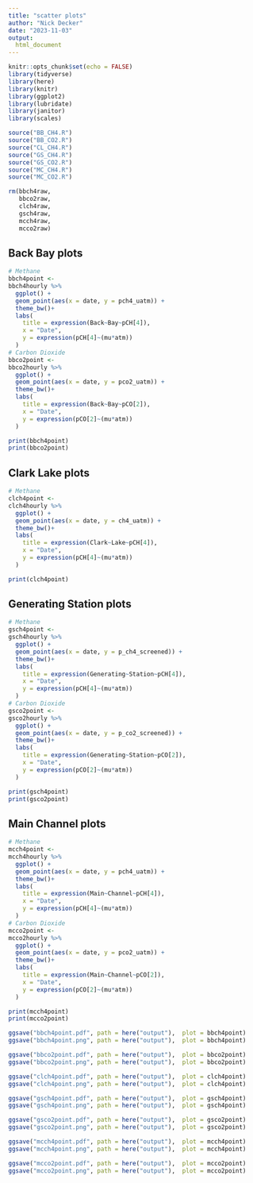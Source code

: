 ```yaml
---
title: "scatter plots"
author: "Nick Decker"
date: "2023-11-03"
output: 
  html_document
---
```


```r
knitr::opts_chunk$set(echo = FALSE)
library(tidyverse)
library(here)
library(knitr)
library(ggplot2)
library(lubridate)
library(janitor)
library(scales)
```


```r
source("BB_CH4.R")
source("BB_CO2.R")
source("CL_CH4.R")
source("GS_CH4.R")
source("GS_CO2.R")
source("MC_CH4.R")
source("MC_CO2.R")
```

```r
rm(bbch4raw,
   bbco2raw,
   clch4raw,
   gsch4raw,
   mcch4raw,
   mcco2raw)
```

## Back Bay plots
```r
# Methane
bbch4point <- 
bbch4hourly %>% 
  ggplot() +
  geom_point(aes(x = date, y = pch4_uatm)) +
  theme_bw()+
  labs(
    title = expression(Back~Bay~pCH[4]),
    x = "Date",
    y = expression(pCH[4]~(mu*atm))
  ) 
# Carbon Dioxide
bbco2point <- 
bbco2hourly %>% 
  ggplot() +
  geom_point(aes(x = date, y = pco2_uatm)) +
  theme_bw()+
  labs(
    title = expression(Back~Bay~pCO[2]),
    x = "Date",
    y = expression(pCO[2]~(mu*atm))
  ) 

print(bbch4point)
print(bbco2point)
```

## Clark Lake plots
```r
# Methane
clch4point <- 
clch4hourly %>% 
  ggplot() +
  geom_point(aes(x = date, y = ch4_uatm)) +
  theme_bw()+
  labs(
    title = expression(Clark~Lake~pCH[4]),
    x = "Date",
    y = expression(pCH[4]~(mu*atm))
  ) 

print(clch4point)
```

## Generating Station plots
```r
# Methane
gsch4point <- 
gsch4hourly %>% 
  ggplot() +
  geom_point(aes(x = date, y = p_ch4_screened)) +
  theme_bw()+
  labs(
    title = expression(Generating~Station~pCH[4]),
    x = "Date",
    y = expression(pCH[4]~(mu*atm))
  ) 
# Carbon Dioxide
gsco2point <- 
gsco2hourly %>% 
  ggplot() +
  geom_point(aes(x = date, y = p_co2_screened)) +
  theme_bw()+
  labs(
    title = expression(Generating~Station~pCO[2]),
    x = "Date",
    y = expression(pCO[2]~(mu*atm))
  )

print(gsch4point)
print(gsco2point)
```

## Main Channel plots
```r
# Methane
mcch4point <- 
mcch4hourly %>% 
  ggplot() +
  geom_point(aes(x = date, y = pch4_uatm)) +
  theme_bw()+
  labs(
    title = expression(Main~Channel~pCH[4]),
    x = "Date",
    y = expression(pCH[4]~(mu*atm))
  ) 
# Carbon Dioxide
mcco2point <- 
mcco2hourly %>% 
  ggplot() +
  geom_point(aes(x = date, y = pco2_uatm)) +
  theme_bw()+
  labs(
    title = expression(Main~Channel~pCO[2]),
    x = "Date",
    y = expression(pCO[2]~(mu*atm))
  )

print(mcch4point)
print(mcco2point)
```

```r
ggsave("bbch4point.pdf", path = here("output"),  plot = bbch4point)
ggsave("bbch4point.png", path = here("output"),  plot = bbch4point)

ggsave("bbco2point.pdf", path = here("output"),  plot = bbco2point)
ggsave("bbco2point.png", path = here("output"),  plot = bbco2point)

ggsave("clch4point.pdf", path = here("output"),  plot = clch4point)
ggsave("clch4point.png", path = here("output"),  plot = clch4point)

ggsave("gsch4point.pdf", path = here("output"),  plot = gsch4point)
ggsave("gsch4point.png", path = here("output"),  plot = gsch4point)

ggsave("gsco2point.pdf", path = here("output"),  plot = gsco2point)
ggsave("gsco2point.png", path = here("output"),  plot = gsco2point)

ggsave("mcch4point.pdf", path = here("output"),  plot = mcch4point)
ggsave("mcch4point.png", path = here("output"),  plot = mcch4point)

ggsave("mcco2point.pdf", path = here("output"),  plot = mcco2point)
ggsave("mcco2point.png", path = here("output"),  plot = mcco2point)
```